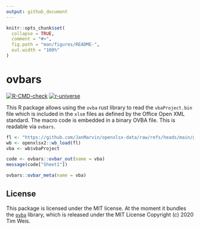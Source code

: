 ```yaml
---
output: github_document
---
```


<!-- README.md is generated from README.Rmd. Please edit that file -->

```r
knitr::opts_chunk$set(
  collapse = TRUE,
  comment = "#>",
  fig.path = "man/figures/README-",
  out.width = "100%"
)
```

# ovbars

<!-- badges: start -->
[![R-CMD-check](https://github.com/JanMarvin/ovbars/workflows/R-CMD-check/badge.svg)](https://github.com/JanMarvin/openxlsx2/actions)
[![r-universe](https://janmarvin.r-universe.dev/badges/openxlsx2)](https://janmarvin.r-universe.dev/ovbars)
<!-- badges: end -->

This R package allows using the `ovba` rust library to read the `vbaProject.bin` file which is included in the `xlsm` files as defined by the Office Open XML standard. The macro code is embedded in a binary OVBA file. This is readable via `ovbars`.

```r
fl <- "https://github.com/JanMarvin/openxlsx-data/raw/refs/heads/main/gh_issue_416.xlsm"
wb <- openxlsx2::wb_load(fl)
vba <- wb$vbaProject

code <- ovbars::ovbar_out(name = vba)
message(code["Sheet1"])

ovbars::ovbar_meta(name = vba)
```

## License

This package is licensed under the MIT license. At the moment it bundles the [`ovba`](https://github.com/tim-weis/ovba) library, which is released under the MIT License Copyright (c) 2020 Tim Weis. 
